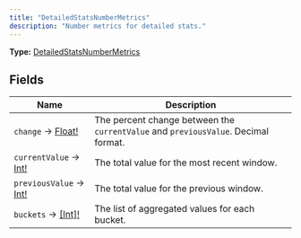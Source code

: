 ```yaml
---
title: "DetailedStatsNumberMetrics"
description: "Number metrics for detailed stats."
---
```


**Type:** [DetailedStatsNumberMetrics](/api-reference/types/detailedstatsnumbermetrics)

## Fields

| Name | Description |
|------|-------------|
| `change` → [Float!](/api-reference/types/float) | The percent change between the `currentValue` and `previousValue`. Decimal format. |
| `currentValue` → [Int!](/api-reference/types/int) | The total value for the most recent window. |
| `previousValue` → [Int!](/api-reference/types/int) | The total value for the previous window. |
| `buckets` → [[Int]!](/api-reference/types/int) | The list of aggregated values for each bucket. |

